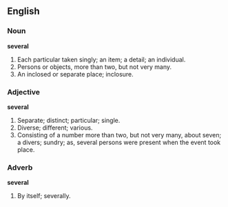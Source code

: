 ==English==

===Noun===

'''several'''

#Each particular taken singly; an item; a detail; an individual.
#Persons or objects, more than two, but not very many.
#An inclosed or separate place; inclosure.

===Adjective===

'''several'''

#Separate; distinct; particular; single.
#Diverse; different; various.
#Consisting of a number more than two, but not very many, about seven; a divers; sundry; as, several persons were present when the event took place.

===Adverb===

'''several'''

#By itself; severally.